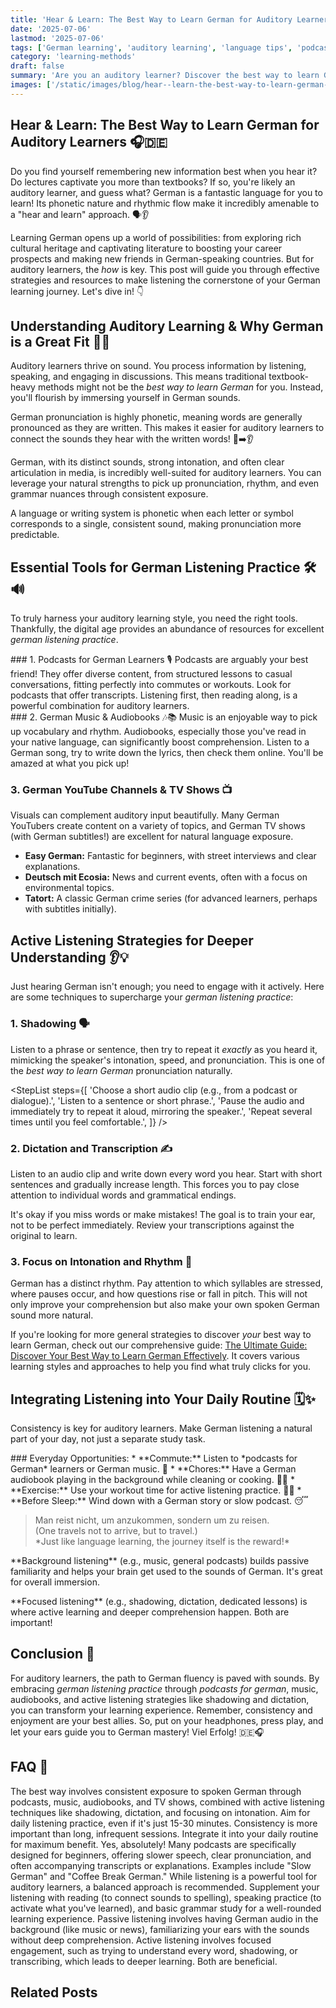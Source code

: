 ```yaml
---
title: 'Hear & Learn: The Best Way to Learn German for Auditory Learners 🎧🇩🇪'
date: '2025-07-06'
lastmod: '2025-07-06'
tags: ['German learning', 'auditory learning', 'language tips', 'podcasts for german', 'german listening practice', 'language acquisition']
category: 'learning-methods'
draft: false
summary: 'Are you an auditory learner? Discover the best way to learn German by leveraging your hearing! This comprehensive guide is packed with tips, resources, and strategies for effective german listening practice, including top recommendations for podcasts for german learners. 🗣️👂'
images: ['/static/images/blog/hear--learn-the-best-way-to-learn-german-for-auditory-learners-1.webp']
---
```


## Hear & Learn: The Best Way to Learn German for Auditory Learners 🎧🇩🇪

Do you find yourself remembering new information best when you hear it? Do lectures captivate you more than textbooks? If so, you're likely an auditory learner, and guess what? German is a fantastic language for you to learn! Its phonetic nature and rhythmic flow make it incredibly amenable to a "hear and learn" approach. 🗣️👂

Learning German opens up a world of possibilities: from exploring rich cultural heritage and captivating literature to boosting your career prospects and making new friends in German-speaking countries. But for auditory learners, the _how_ is key. This post will guide you through effective strategies and resources to make listening the cornerstone of your German learning journey. Let's dive in! 👇

## Understanding Auditory Learning & Why German is a Great Fit 🧠🎶

Auditory learners thrive on sound. You process information by listening, speaking, and engaging in discussions. This means traditional textbook-heavy methods might not be the _best way to learn German_ for you. Instead, you'll flourish by immersing yourself in German sounds.

<Callout type="info" title="Did you know?">
  German pronunciation is highly phonetic, meaning words are generally pronounced as they are written. This makes it easier for auditory learners to connect the sounds they hear with the written words! 📖➡️👂
</Callout>

German, with its distinct sounds, strong intonation, and often clear articulation in media, is incredibly well-suited for auditory learners. You can leverage your natural strengths to pick up pronunciation, rhythm, and even grammar nuances through consistent exposure.

<Glossary term="Phonetic">A language or writing system is phonetic when each letter or symbol corresponds to a single, consistent sound, making pronunciation more predictable.</Glossary>

## Essential Tools for German Listening Practice 🛠️🔊

To truly harness your auditory learning style, you need the right tools. Thankfully, the digital age provides an abundance of resources for excellent _german listening practice_.

<Grid columns={2}>
  <div>
    ### 1. Podcasts for German Learners 🎙️ Podcasts are arguably your best friend! They offer diverse content, from structured lessons to casual conversations, fitting perfectly into commutes or workouts.
    <ResourceCard title="Slow German mit Annik Rubens" url="https://slowgerman.com" image="/static/images/blog/slow-german.png" description="German news and stories spoken slowly and clearly, often with transcripts." />
    <ResourceCard title="Coffee Break German" url="https://coffeebreaklanguages.com/coffeebreakgerman/" image="/static/images/blog/coffee-break-german.png" description="Fun, informal lessons designed for learning on the go." />
    <Callout type="tip" title="Pro Tip">
      Look for podcasts that offer transcripts. Listening first, then reading along, is a powerful combination for auditory learners.
    </Callout>
  </div>
  <div>
    ### 2. German Music & Audiobooks 🎶📚 Music is an enjoyable way to pick up vocabulary and rhythm. Audiobooks, especially those you've read in your native language, can significantly boost comprehension.
    <ResourceCard title="Audible.de" url="https://www.audible.de" image="/static/images/blog/audible.png" description="A vast library of German audiobooks, from classics to contemporary fiction." />
    <ResourceCard
      title="Spotify (German Playlists)"
      url="https://open.spotify.com/playlist/37i9dQZEVXbJiZcmkrIHGU"
      image="/static/images/blog/spotify.png"
      description="Search for 'German Pop,' 'Deutsche Hits,' or 'Lern Deutsch Musik' for curated playlists."
    />
    <Callout type="info" title="Try This!">
      Listen to a German song, try to write down the lyrics, then check them online. You'll be amazed at what you pick up!
    </Callout>
  </div>
</Grid>

### 3. German YouTube Channels & TV Shows 📺

Visuals can complement auditory input beautifully. Many German YouTubers create content on a variety of topics, and German TV shows (with German subtitles!) are excellent for natural language exposure.

- **Easy German:** Fantastic for beginners, with street interviews and clear explanations.
- **Deutsch mit Ecosia:** News and current events, often with a focus on environmental topics.
- **Tatort:** A classic German crime series (for advanced learners, perhaps with subtitles initially).

## Active Listening Strategies for Deeper Understanding 👂💡

Just hearing German isn't enough; you need to engage with it actively. Here are some techniques to supercharge your _german listening practice_:

### 1. Shadowing 🗣️

Listen to a phrase or sentence, then try to repeat it _exactly_ as you heard it, mimicking the speaker's intonation, speed, and pronunciation. This is one of the _best way to learn German_ pronunciation naturally.

<StepList
  steps={[
    'Choose a short audio clip (e.g., from a podcast or dialogue).',
    'Listen to a sentence or short phrase.',
    'Pause the audio and immediately try to repeat it aloud, mirroring the speaker.',
    'Repeat several times until you feel comfortable.',
  ]}
/>

### 2. Dictation and Transcription ✍️

Listen to an audio clip and write down every word you hear. Start with short sentences and gradually increase length. This forces you to pay close attention to individual words and grammatical endings.

<Callout type="warning" title="Don't Get Discouraged!">
  It's okay if you miss words or make mistakes! The goal is to train your ear, not to be perfect immediately. Review your transcriptions against the original to learn.
</Callout>

### 3. Focus on Intonation and Rhythm 🎵

German has a distinct rhythm. Pay attention to which syllables are stressed, where pauses occur, and how questions rise or fall in pitch. This will not only improve your comprehension but also make your own spoken German sound more natural.

If you're looking for more general strategies to discover _your_ best way to learn German, check out our comprehensive guide: [The Ultimate Guide: Discover Your Best Way to Learn German Effectively](/blog/the-ultimate-guide-discover-your-best-way-to-learn-german-effectively). It covers various learning styles and approaches to help you find what truly clicks for you.

## Integrating Listening into Your Daily Routine 🗓️✨

Consistency is key for auditory learners. Make German listening a natural part of your day, not just a separate study task.

<Grid columns={2}>
  <div>
    ### Everyday Opportunities: * **Commute:** Listen to *podcasts for German* learners or German music. 🚗 * **Chores:** Have a German audiobook playing in the background while cleaning or cooking. 🧹🍳 * **Exercise:** Use your workout
    time for active listening practice. 🏃‍♀️ * **Before Sleep:** Wind down with a German story or slow podcast. 😴
  </div>
  <Blockquote author="Goethe">
    Man reist nicht, um anzukommen, sondern um zu reisen.
    <br />
    (One travels not to arrive, but to travel.)
    <br />
    *Just like language learning, the journey itself is the reward!*
  </Blockquote>
</Grid>

<Callout type="tip" title="Background vs. Focused Listening">
  <p>**Background listening** (e.g., music, general podcasts) builds passive familiarity and helps your brain get used to the sounds of German. It's great for overall immersion.</p>
  <p>**Focused listening** (e.g., shadowing, dictation, dedicated lessons) is where active learning and deeper comprehension happen. Both are important!</p>
</Callout>

## Conclusion 🎉

For auditory learners, the path to German fluency is paved with sounds. By embracing _german listening practice_ through _podcasts for german_, music, audiobooks, and active listening strategies like shadowing and dictation, you can transform your learning experience. Remember, consistency and enjoyment are your best allies. So, put on your headphones, press play, and let your ears guide you to German mastery! Viel Erfolg! 🇩🇪🎧

## FAQ 🤔

<FAQ question="What is the best way to learn German for auditory learners?">
  The best way involves consistent exposure to spoken German through podcasts, music, audiobooks, and TV shows, combined with active listening techniques like shadowing, dictation, and focusing on intonation.
</FAQ>

<FAQ question="How often should I do German listening practice?">
  Aim for daily listening practice, even if it's just 15-30 minutes. Consistency is more important than long, infrequent sessions. Integrate it into your daily routine for maximum benefit.
</FAQ>

<FAQ question="Are podcasts for German beginners available?">
  Yes, absolutely! Many podcasts are specifically designed for beginners, offering slower speech, clear pronunciation, and often accompanying transcripts or explanations. Examples include "Slow German" and "Coffee Break German."
</FAQ>

<FAQ question="Can I learn German just by listening?">
  While listening is a powerful tool for auditory learners, a balanced approach is recommended. Supplement your listening with reading (to connect sounds to spelling), speaking practice (to activate what you've learned), and basic grammar
  study for a well-rounded learning experience.
</FAQ>

<FAQ question="What's the difference between passive and active listening in German?">
  Passive listening involves having German audio in the background (like music or news), familiarizing your ears with the sounds without deep comprehension. Active listening involves focused engagement, such as trying to understand every
  word, shadowing, or transcribing, which leads to deeper learning. Both are beneficial.
</FAQ>

## Related Posts

<RelatedPost
  href="/blog/the-ultimate-guide-discover-your-best-way-to-learn-german-effectively"
  title="The Ultimate Guide: Discover Your Best Way to Learn German Effectively"
  summary="Unlock the secrets to effective German learning! This guide provides practical tips and actionable advice to discover the best way to learn German, whether you're a beginner or looking to level up. 🇩🇪✨"
/>
<RelatedPost
  href="/blog/top-digital-tools-the-best-way-to-learn-german-with-apps--online-resources"
  title="Top Digital Tools: The Best Way to Learn German with Apps & Online Resources 🇩🇪💻"
  summary="Unlock the secrets to mastering German with the best digital tools! Discover top German learning apps, invaluable online German resources, and effective strategies for digital language learning that make the best way to learn German both fun and efficient. Dive in and transform your language journey! 🚀"
/>
<RelatedPost
  href="/blog/best-free-online-german-courses-in-2025-top-platforms-compared"
  title="Best Free Online German Courses in 2025: Top Platforms Compared"
  summary="Discover the best free German courses online in 2025! This guide compares top platforms, helping you find the perfect resources to learn German at your own pace and budget. Start your German learning journey today! 🇩🇪"
/>
